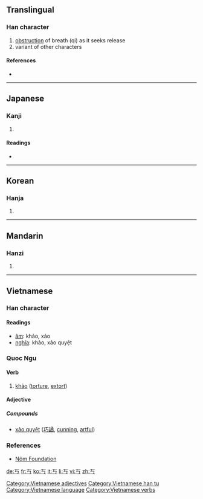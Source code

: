==Translingual==

===Han character===
{{Han char|rn=1|rad=一|as=01|sn=2|four=|canj=一女尸 (MVS)}}

# [[obstruction]] of breath (qi) as it seeks release
# variant of other characters

====References====
* {{Han ref|kx=0075.050|dkj=00003|hdz=10004.010|uh=4E02|ud=19970}}

----

==Japanese==

===Kanji===
{{ja-kanji|grade=|rs=一01}}

# {{defn|Japanese}}

====Readings====
* {{ja-readings|on=[[こう]] (kō)|kun=[[さまたげられる]] (samatagerareru)}}

----

==Korean==

===Hanja===
{{ko-hanja|hangeul=교|rv=gyo|mr=kyo}}

# {{defn|Korean}}

----

==Mandarin==

===Hanzi===
{{cmn-hanzi|pin=[[kǎo]] ([[kao3]]), [[qiǎo]] ([[qiao3]]), [[yú]] ([[yu2]])|wg=k'ao<sup>3</sup>, ch'iao<sup>3</sup>, yü<sup>2</sup>}}

# {{defn|Mandarin}}

----

==Vietnamese==

===Han character===
{{vi-hantu}}

====Readings====
* [[音読|âm]]: khảo, xảo
* [[意義|nghĩa]]: khảo, xảo quyệt

===Quoc Ngu===
{{rfc-header|Quoc Ngu}}

====Verb====
# [[khảo]] ([[torture]], [[extort]])

====Adjective====

=====Compounds=====
* [[xảo quyệt]] ([[巧譎]], [[cunning]], [[artful]])

===References===
* [http://nomfoundation.org/nomdb/lookup.php Nôm Foundation]

[[Category:Vietnamese adjectives]]
[[Category:Vietnamese han tu]]
[[Category:Vietnamese language]]
[[Category:Vietnamese verbs]]

[[de:丂]]
[[fr:丂]]
[[ko:丂]]
[[it:丂]]
[[li:丂]]
[[vi:丂]]
[[zh:丂]]